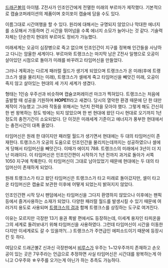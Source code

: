 [[드래곤볼]]의 아이템. Z전사가 인조인간에게 전멸한 미래의 부르마가 제작했다. 기본적으로 캡슐코퍼레이션의 제품이며 호이포이 캡슐에 담을 수도 있다.

이름그대로 시간여행을 할 수 있다. 원리에 대해서는 규명되지 않았으나 막대한 에너지를 소모해서 가동하며 긴 시간을 뛰어넘을 수록 에너지 소모가 늘어나는 것 같다. 기술력 자체는 단순한지 현대의 부르마도 정비가 가능했다.

미래세계는 오공이 심장병으로 죽고 없으며 인조인간이 지구를 정복해 인간들을 사냥하고 다니는 암울한 세계이다. 부르마와 트랭크스는 마지막 남은 Z전사 일행으로 오공이 살아있던 시점으로 돌아가 미래를 바꾸려고 타임머신을 만들었다.

그러나 계획과는 다르게 패러럴 월드가 생기게 되었으며 트랭크스가 온 미래(후에 트랭크스가 셀을 물리치는 미래), 트랭크스가 셀에게 죽고 타임머신을 빼앗긴 미래, 오공이 죽지 않고 살아있는 현대의 세 가지 세계가 생겼다.

형태는 1인승 우주선과 비슷하며 캡슐코퍼레이션 마크가 찍혀있다. 트랭크스는 처음에 출발할 때 성공을 기원하며 '''HOPE!!'''라고 새겼다. 당시의 열악한 환경 때문에 단 한 대만 제작이 가능했고 그나마 작동을 위해서는 1년치 전력을 모아야 했다. 그렇게 해도 간신히 한 번 왕복하는 정도 밖에는 되지 않았으며 한 번 현대에 왔던 다시 현대로 오기까지 1년 정도의 충전기간이 소요되었다. 단 이것은 미래세계 기준이고 에너지가 풍부한 현대에서는 충전시간이 대폭 줄었다.

타임머신은 원래 한 대이지만 패러럴 월드가 생기면서 현대에는 두 대의 타임머신이 존재한다. 트랭크스가 오공의 도움으로 인조인간을 물리치는데까지는 성공하였으나 셀에게 당해서 타임머신을 빼앗긴다. 이때가 에이지 788. 트랭크스의 미래에서 3년이 더 지난 미래이다. 이 타임머신은 인조인간편이 시작하기 1년 전까지 과거로 돌아가 서쪽 1050 지구에 착륙한다. 이 타임머신이 그대로 남아있었기 때문에 현대에는 두 대의 타임머신이 존재하게 되었다.

원래 트랭크스가 타고 왔던 타임머신은 트랭크스가 타고 미래로 돌아갔지만, 셀이 타고 온 타임머신은 캡슐로 보관한 이후에 어떻게 되었는지 밝혀지지 않았다.

인조인간편 시작 당시 팬덤에서는 타임머신을 그다지 환영하지 않았으나 이후에는 팬픽 등에서 즐겨사용하는 소재가 되었다. 다양한 패러럴 월드를 발생시킬 수 있기 때문에 여러가지 용도로 사용되며 [[트랭크스의 검]]과 함께 트랭크스를 상징하는 도구로 여겨진다.

이유는 모르지만 극장판 13기 용권 폭발 편에서도 등장하는데, 이세계 용자인 타피온을 그의 세계로 돌려보내기 위해 타임머신을 사용하였다. 그런데 타임머신이 시간을 이동한다지만 이세계로도 갈 수 있을까?(...) 트랭크스가 주연급인 에피소드이기 때문에 등장시킨 듯 하다.

여담으로 드래곤볼Z 신과신 극장판에서 [[비루스]]가 우주는 1~12우주까지 존재하고 손오공이 있는 곳은 7우주라는 언급으로 추정하면 사실 타임머신은 시간대를 왕복하는게 아니고 ○우주와 ☆우주를 오가는게 아닌가 하는 추측도 가능하다.
